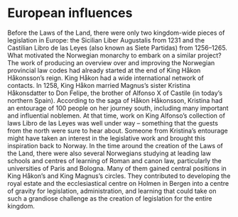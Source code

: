 
# European influences

Before the Laws of the Land, there were only two kingdom-wide pieces of legislation in Europe: the Sicilian Liber Augustalis from 1231 and the Castilian Libro de las Leyes (also known as Siete Partidas) from 1256–1265. What motivated the Norwegian monarchy to embark on a similar project? The work of producing an overview over and improving the Norwegian provincial law codes had already started at the end of King Håkon Håkonsson’s reign. King Håkon had a wide international network of contacts. In 1258, King Håkon married Magnus’s sister Kristina Håkonsdatter to Don Felipe, the brother of Alfonso X of Castile (in today’s northern Spain). According to the saga of Håkon Håkonsson, Kristina had an entourage of 100 people on her journey south, including many important and influential noblemen. At that time, work on King Alfonso’s collection of laws Libro de las Leyes was well under way – something that the guests from the north were sure to hear about. Someone from Kristina’s entourage might have taken an interest in the legislative work and brought this inspiration back to Norway. In the time around the creation of the Laws of the Land, there were also several Norwegians studying at leading law schools and centres of learning of Roman and canon law, particularly the universities of Paris and Bologna. Many of them gained central positions in King Håkon’s and King Magnus’s circles. They contributed to developing the royal estate and the ecclesiastical centre on Holmen in Bergen into a centre of gravity for legislation, administration, and learning that could take on such a grandiose challenge as the creation of legislation for the entire kingdom.

<Work id="ubb-ms-0791-b" />
